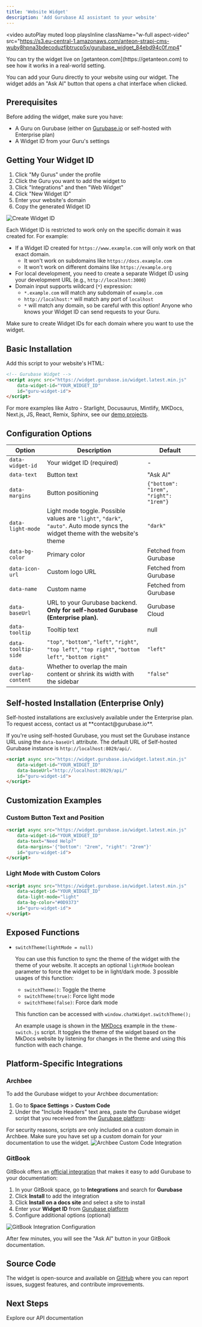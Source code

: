 ```yaml
---
title: 'Website Widget'
description: 'Add Gurubase AI assistant to your website'
---
```


<video
  autoPlay
  muted
  loop
  playsInline
  className="w-full aspect-video"
  src="https://s3.eu-central-1.amazonaws.com/anteon-strapi-cms-wuby8hpna3bdecoduzfibtrucp5x/gurubase_widget_84ebd94c0f.mp4"
></video>

<Note>
You can try the widget live on [getanteon.com](https://getanteon.com) to see how it works in a real-world setting.
</Note>

You can add your Guru directly to your website using our widget. The widget adds an "Ask AI" button that opens a chat interface when clicked.

## Prerequisites

Before adding the widget, make sure you have:
- A Guru on Gurubase (either on [Gurubase.io](https://gurubase.io) or self-hosted with Enterprise plan)
- A Widget ID from your Guru's settings

## Getting Your Widget ID

1. Click "My Gurus" under the profile
2. Click the Guru you want to add the widget to
3. Click "Integrations" and then "Web Widget"
4. Click "New Widget ID"
5. Enter your website's domain
6. Copy the generated Widget ID

<Frame>
  <img src="/images/gurubase-create-widget.png" alt="Create Widget ID" className="mt-4" />
</Frame>

Each Widget ID is restricted to work only on the specific domain it was created for. For example:

- If a Widget ID created for `https://www.example.com` will only work on that exact domain.
  - It won't work on subdomains like `https://docs.example.com` 
  - It won't work on different domains like `https://example.org`
- For local development, you need to create a separate Widget ID using your development URL (e.g., `http://localhost:3000`)
- Domain input supports wildcard (`*`) expression:
  - `*.example.com` will match any subdomain of `example.com`
  - `http://localhost:*` will match any port of `localhost`
  - `*` will match any domain, so be careful with this option! Anyone who knows your Widget ID can send requests to your Guru.

Make sure to create Widget IDs for each domain where you want to use the widget.

## Basic Installation

Add this script to your website's HTML:

```html
<!-- Gurubase Widget -->
<script async src="https://widget.gurubase.io/widget.latest.min.js" 
    data-widget-id="YOUR_WIDGET_ID"
    id="guru-widget-id">
</script>
```

For more examples like Astro - Starlight, Docusaurus, Mintlify, MKDocs, Next.js, JS, React, Remix, Sphinx, see our [demo projects](https://github.com/Gurubase/gurubase-widget?tab=readme-ov-file#demos).

## Configuration Options

| Option | Description | Default |
|--------|-------------|---------|
| `data-widget-id` | Your widget ID (required) | - |
| `data-text` | Button text | "Ask AI" |
| `data-margins` | Button positioning | `{"bottom": "1rem", "right": "1rem"}` |
| `data-light-mode` | Light mode toggle. Possible values are `"light"`, `"dark"`, `"auto"`. Auto mode syncs the widget theme with the website's theme | `"dark"` |
| `data-bg-color` | Primary color | Fetched from Gurubase |
| `data-icon-url` | Custom logo URL | Fetched from Gurubase |
| `data-name` | Custom name | Fetched from Gurubase |
| `data-baseUrl` | URL to your Gurubase backend. **Only for self-hosted Gurubase (Enterprise plan).** | Gurubase Cloud |
| `data-tooltip` | Tooltip text | null |
| `data-tooltip-side` | `"top"`, `"bottom"`, `"left"`, `"right"`, `"top left"`, `"top right"`, `"bottom left"`, `"bottom right"` | `"left"` |
| `data-overlap-content` | Whether to overlap the main content or shrink its width with the sidebar | `"false"` |

## Self-hosted Installation (Enterprise Only)

<Note type="warning">
Self-hosted installations are exclusively available under the Enterprise plan. To request access, contact us at **contact@gurubase.io**.

If you're using self-hosted Gurubase, you must set the Gurubase instance URL using the `data-baseUrl` attribute. The default URL of Self-hosted Gurubase instance is `http://localhost:8029/api/`. 

```html
<script async src="https://widget.gurubase.io/widget.latest.min.js" 
    data-widget-id="YOUR_WIDGET_ID"
    data-baseUrl="http://localhost:8029/api/"
    id="guru-widget-id">
</script>
```
</Note>

## Customization Examples

### Custom Button Text and Position
```html
<script async src="https://widget.gurubase.io/widget.latest.min.js" 
    data-widget-id="YOUR_WIDGET_ID"
    data-text="Need Help?"
    data-margins='{"bottom": "2rem", "right": "2rem"}'
    id="guru-widget-id">
</script>
```

### Light Mode with Custom Colors
```html
<script async src="https://widget.gurubase.io/widget.latest.min.js" 
    data-widget-id="YOUR_WIDGET_ID"
    data-light-mode="light"
    data-bg-color="#0D9373"
    id="guru-widget-id">
</script>
```

## Exposed Functions

- `switchTheme(lightMode = null)`
  
  You can use this function to sync the theme of the widget with the theme of your website. It accepts an optional `lightMode` boolean parameter to force the widget to be in light/dark mode. 3 possible usages of this function:
  - `switchTheme()`: Toggle the theme
  - `switchTheme(true)`: Force light mode
  - `switchTheme(false)`: Force dark mode
  
  This function can be accessed with `window.chatWidget.switchTheme();`

  An example usage is shown in the [MKDocs](https://github.com/Gurubase/gurubase-widget/tree/master/examples/mkdocs/docs/js/theme-switch.js) example in the `theme-switch.js` script. It toggles the theme of the widget based on the MkDocs website by listening for changes in the theme and using this function with each change. 

## Platform-Specific Integrations

### Archbee

To add the Gurubase widget to your Archbee documentation:

1. Go to **Space Settings** > **Custom Code**
2. Under the "Include Headers" text area, paste the Gurubase widget script that you received from the [Gurubase platform](#getting-your-widget-id):


<Note type="warning">
For security reasons, scripts are only included on a custom domain in Archbee. Make sure you have set up a custom domain for your documentation to use the widget.
</Note>

<Frame>
  <img src="/images/gurubase-archbee-integration.jpg" alt="Archbee Custom Code Integration" className="mt-4" />
</Frame>

### GitBook

GitBook offers an [official integration](https://www.gitbook.com/integrations/gurubase) that makes it easy to add Gurubase to your documentation:

1. In your GitBook space, go to **Integrations** and search for **Gurubase**
2. Click **Install** to add the integration
3. Click **Install on a docs site** and select a site to install
3. Enter your **Widget ID** from [Gurubase platform](#getting-your-widget-id)
4. Configure additional options (optional)

<Frame>
  <img src="/images/gurubase-gitbook-integration.jpg" alt="GitBook Integration Configuration" className="mt-4" />
</Frame>

After few minutes, you will see the "Ask AI" button in your GitBook documentation.

## Source Code

The widget is open-source and available on [GitHub](https://github.com/Gurubase/gurubase-widget) where you can report issues, suggest features, and contribute improvements.

## Next Steps

<CardGroup cols={2}>
  <Card
    title="API Reference"
    icon="code"
    href="/api-reference/introduction"
  >
    Explore our API documentation
  </Card>
</CardGroup>
